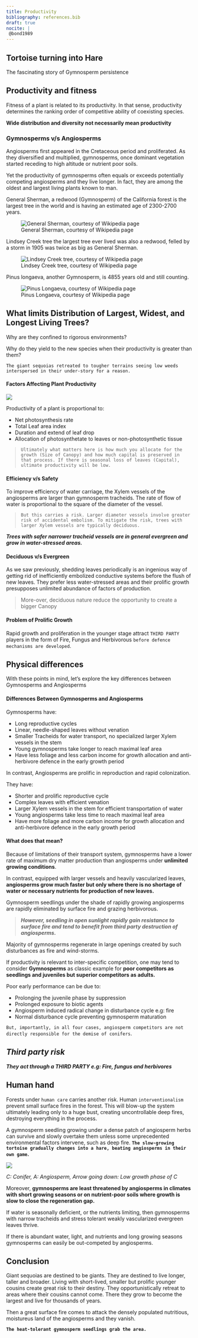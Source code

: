 ```yaml
---
title: Productivity
bibliography: references.bib
draft: true
nocite: |
 @bond1989
---
```


## Tortoise turning into Hare

The fascinating story of Gymnosperm persistence

::: callout-note
## Productivity and fitness

Fitness of a plant is related to its productivity. In that sense, productivity determines the ranking order of competitive ability of coexisting species.

**Wide distribution and diversity not necessarily mean productivity**
:::

### Gymnosperms v/s Angiosperms

Angiosperms first appeared in the Cretaceous period and proliferated. As they diversified and multiplied, gymnosperms, once dominant vegetation started receding to high altitude or nutrient poor soils.

Yet the productivity of gymnosperms often equals or exceeds potentially competing angiosperms and they live longer. In fact, they are among the oldest and largest living plants known to man.

General Sherman, a redwood (Gymnosperm) of the California forest is the largest tree in the world and is having an estimated age of 2300-2700 years.

![General Sherman, courtesy of Wikipedia page](images/clipboard-4222656056.png)

Lindsey Creek tree the largest tree ever lived was also a redwood, felled by a storm in 1905 was twice as big as General Sherman.

![Lindsey Creek tree, courtesy of Wikipedia page](images/clipboard-4291548360.png)

Pinus longaeva, another Gymnosperm, is 4855 years old and still counting.

![Pinus Longaeva, courtesy of Wikipedia page](images/clipboard-617632021.png)

::: callout-warning
## What limits Distribution of Largest, Widest, and Longest Living Trees?

Why are they confined to rigorous environments?

Why do they yield to the new species when their productivity is greater than them?
:::

`The giant sequoias retreated to tougher terrains seeing low weeds interspersed in their under-story for a reason.`

#### Factors Affecting Plant Productivity

![](images/Drawings%20-%20page%2013.svg)

Productivity of a plant is proportional to:

-   Net photosynthesis rate
-   Total Leaf area index
-   Duration and extend of leaf drop
-   Allocation of photosynthetate to leaves or non-photosynthetic tissue

> `Ultimately what matters here is how much you allocate for the growth (Size of Canopy) and how much capital is preserved in that process. If there is seasonal loss of leaves (Capital), ultimate productivity will be low.`

#### Efficiency v/s Safety

To improve efficiency of water carriage, the Xylem vessels of the angiosperms are larger than gymnosperm tracheids. The rate of flow of water is proportional to the square of the diameter of the vessel.

> `But this carries a risk. Larger diameter vessels involve greater risk of accidental embolism. To mitigate the risk, trees with larger Xylem vessels are typically deciduous.`

***Trees with safer narrower tracheid vessels are in general evergreen and grow in water-stressed areas.***

#### Deciduous v/s Evergreen

As we saw previously, shedding leaves periodically is an ingenious way of getting rid of inefficiently embolized conductive systems before the flush of new leaves. They prefer less water-stressed areas and their prolific growth presupposes unlimited abundance of factors of production.

> More-over, deciduous nature reduce the opportunity to create a bigger Canopy

#### Problem of Prolific Growth

Rapid growth and proliferation in the younger stage attract `THIRD PARTY` players in the form of Fire, Fungus and Herbivorous `before defence mechanisms are developed`.

::: callout-note
## Physical differences

With these points in mind, let's explore the key differences between Gymnosperms and Angiosperms
:::

#### Differences Between Gymnosperms and Angiosperms

Gymnosperms have:

-   Long reproductive cycles
-   Linear, needle-shaped leaves without venation
-   Smaller Tracheids for water transport, no specialized larger Xylem vessels in the stem
-   Young gymnosperms take longer to reach maximal leaf area
-   Have less foliage and less carbon income for growth allocation and anti-herbivore defence in the early growth period

In contrast, Angiosperms are prolific in reproduction and rapid colonization.

They have:

-   Shorter and prolific reproductive cycle
-   Complex leaves with efficient venation
-   Larger Xylem vessels in the stem for efficient transportation of water
-   Young angiosperms take less time to reach maximal leaf area
-   Have more foliage and more carbon income for growth allocation and anti-herbivore defence in the early growth period

#### What does that mean?

Because of limitations of their transport system, gymnosperms have a lower rate of maximum dry matter production than angiosperms under **unlimited growing conditions**.

In contrast, equipped with larger vessels and heavily vascularized leaves, **angiosperms grow much faster but only where there is no shortage of water or necessary nutrients for production of new leaves.**

Gymnosperm seedlings under the shade of rapidly growing angiosperms are rapidly eliminated by surface fire and grazing herbivorous.

> ***However, seedling in open sunlight rapidly gain resistance to surface fire and tend to benefit from third party destruction of angiosperms.***

Majority of gymnosperms regenerate in large openings created by such disturbances as fire and wind-storms.

If productivity is relevant to inter-specific competition, one may tend to consider **Gymnosperms** as classic example for **poor competitors as seedlings and juveniles but superior competitors as adults.**

Poor early performance can be due to:

-   Prolonging the juvenile phase by suppression
-   Prolonged exposure to biotic agents
-   Angiosperm induced radical change in disturbance cycle e.g: fire
-   Normal disturbance cycle preventing gymnosperm maturation

`But, importantly, in all four cases, angiosperm competitors are not directly responsible for the demise of conifers`.

::: callout-caution
## ***Third party risk***

***They act through a THIRD PARTY e.g: Fire, fungus and herbivores***
:::

::: callout-warning
## Human hand

Forests under `human care` carries another risk. Human `interventionalism` prevent small surface fires in the forest. This will blow-up the system ultimately leading only to a huge bust, creating uncontrollable deep fires, destroying everything in the process.
:::

A gymnosperm seedling growing under a dense patch of angiosperm herbs can survive and slowly overtake them unless some unprecedented environmental factors intervene, such as deep fire. **`The slow-growing tortoise gradually changes into a hare, beating angiosperms in their own game`.**

![](images/tortoise.png)

*C: Conifer, A: Angiosperm, Arrow going down: Low growth phase of C*

Moreover, **gymnosperms are least threatened by angiosperms in climates with short growing seasons or on nutrient-poor soils where growth is slow to close the regeneration gap.**

If water is seasonally deficient, or the nutrients limiting, then gymnosperms with narrow tracheids and stress tolerant weakly vascularized evergreen leaves thrive.

If there is abundant water, light, and nutrients and long growing seasons gymnosperms can easily be out-competed by angiosperms.

## Conclusion

Giant sequoias are destined to be giants. They are destined to live longer, taller and broader. Living with short-lived, smaller but prolific younger cousins create great risk to their destiny. They opportunistically retreat to areas where their cousins cannot come. There they grow to become the largest and live for thousands of years.

Then a great surface fire comes to attack the densely populated nutritious, moistureus land of the angiosperms and they vanish.

**`The heat-tolerant gymnosperm seedlings grab the area.`**
